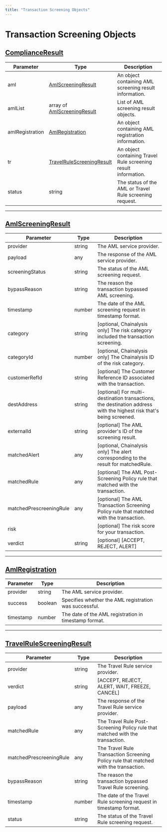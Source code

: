 ```yaml
---
title: "Transaction Screening Objects"
---
```

  
  # Transaction Screening Objects

## [ComplianceResult](#complianceresult)

| Parameter | Type | Description |
| --- | --- | --- |
| aml | [AmlScreeningResult](/reference/transaction-screening-objects#amlscreeningresult) | An object containing AML screening result information. |
| amlList | array of [AmlScreeningResult](/reference/transaction-screening-objects#amlscreeningresult) | List of AML screening result objects. |
| amlRegistration | [AmlRegistration](/reference/transaction-screening-objects#amlregistration) | An object containing AML registration information. |
| tr | [TravelRuleScreeningResult](/reference/transaction-screening-objects#travelrulescreeningresult) | An object containing Travel Rule screening result information. |
| status | string | The status of the AML or Travel Rule screening request. |

* * *

## [AmlScreeningResult](#amlscreeningresult)

| Parameter | Type | Description |
| --- | --- | --- |
| provider | string | The AML service provider. |
| payload | any | The response of the AML service provider. |
| screeningStatus | string | The status of the AML screening request. |
| bypassReason | string | The reason the transaction bypassed AML screening. |
| timestamp | number | The date of the AML screening request in timestamp format. |
| category | string | \[optional, Chainalysis only\] The risk category included the transaction screening. |
| categoryId | number | \[optional, Chainalysis only\] The Chainalysis ID of the risk category. |
| customerRefId | string | \[optional\] The Customer Reference ID associated with the transaction. |
| destAddress | string | \[optional\] For multi-destination transactions, the destination address with the highest risk that's being screened. |
| externalId | string | \[optional\] The AML provider's ID of the screening result. |
| matchedAlert | any | \[optional, Chainalysis only\] The alert corresponding to the result for matchedRule. |
| matchedRule | any | \[optional\] The AML Post-Screening Policy rule that matched with the transaction. |
| matchedPrescreeningRule | any | \[optional\] The AML Transaction Screening Policy rule that matched with the transaction. |
| risk |  | \[optional\] The risk score for your transaction. |
| verdict | string | \[optional\] \[ACCEPT, REJECT, ALERT\] |

* * *

## [AmlRegistration](#amlregistration)

| Parameter | Type | Description |
| --- | --- | --- |
| provider | string | The AML service provider. |
| success | boolean | Specifies whether the AML registration was successful. |
| timestamp | number | The date of the AML registration in timestamp format. |

* * *

## [TravelRuleScreeningResult](#travelrulescreeningresult)

| Parameter | Type | Description |
| --- | --- | --- |
| provider | string | The Travel Rule service provider. |
| verdict | string | \[ACCEPT, REJECT, ALERT, WAIT, FREEZE, CANCEL\] |
| payload | any | The response of the Travel Rule service provider. |
| matchedRule | any | The Travel Rule Post-Screening Policy rule that matched with the transaction. |
| matchedPrescreeningRule | any | The Travel Rule Transaction Screening Policy rule that matched with the transaction. |
| bypassReason | string | The reason the transaction bypassed Travel Rule screening. |
| timestamp | number | The date of the Travel Rule screening request in timestamp format. |
| status | string | The status of the Travel Rule screening request. |